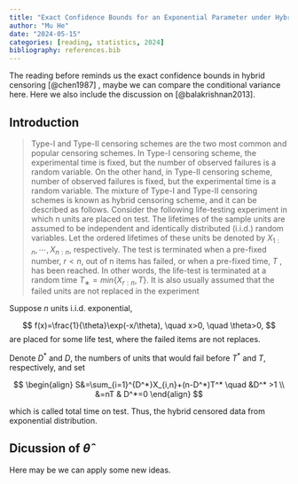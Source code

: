 ```yaml
---
title: "Exact Confidence Bounds for an Exponential Parameter under Hybrid Censoring"
author: "Mu He"
date: "2024-05-15"
categories: [reading, statistics, 2024]
bibliography: references.bib
---
```


The reading before reminds us the exact confidence bounds in hybrid censoring [@chen1987] , maybe we can compare the conditional variance here. Here we also include the discussion on [@balakrishnan2013].

## Introduction

> Type-I and Type-II censoring schemes are the two most common and popular censoring schemes. In Type-I censoring scheme, the experimental time is fixed, but the number of observed failures is a random variable. On the other hand, in Type-II censoring scheme, number of observed failures is fixed, but the experimental time is a random variable. The mixture of Type-I and Type-II censoring schemes is known as hybrid censoring scheme, and it can be described as follows.
Consider the following life-testing experiment in which n units are placed on test. The lifetimes of the sample units are assumed to be independent and identically distributed (i.i.d.) random variables. Let the ordered lifetimes of these units be denoted by $X_{1:n}, \cdots , X_{n:n}$, respectively. The test is terminated when a pre-fixed number, $r < n$, out of n items has failed, or when a pre-fixed time, $T$ , has been reached. In other words, the life-test is terminated at a random time $T_∗ = min\{X_{r:n}, T \}$. It is also usually assumed that the failed units are not replaced in the experiment

Suppose $n$ units i.i.d. exponential, 

$$
f(x)=\frac{1}{\theta}\exp(-x/\theta), \quad x>0, \quad \theta>0,
$$
are placed for some life test, where the failed items are not replaces.


Denote $D^*$ and $D$, the numbers of units that would fail before $T^*$ and $T$, respectively, and set

$$
\begin{align}
S&=\sum_{i=1}^{D^*}X_{i,n}+(n-D^*)T^* \quad &D^* >1 \\
&=nT & D^*=0
\end{align}
$$ 

which is called total time on test. Thus, the hybrid censored data from exponential distribution.

## Dicussion of $\hat{\theta}$

Here may be we can apply some new ideas.

